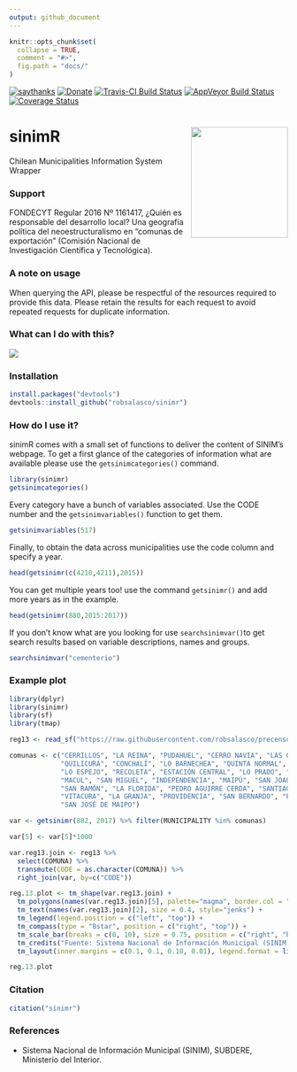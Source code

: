 ```yaml
---
output: github_document
---
```


```r
knitr::opts_chunk$set(
  collapse = TRUE,
  comment = "#>",
  fig.path = "docs/"
)
```

[![saythanks](https://img.shields.io/badge/say-thanks-ff69b4.svg)](https://saythanks.io/to/robsalasco)
[![Donate](https://img.shields.io/badge/donate-paypal-green.svg)](https://www.paypal.com/cgi-bin/webscr?cmd=_donations&business=WDDLRUVD344XL&currency_code=USD&source=url)
[![Travis-CI Build Status](https://travis-ci.org/robsalasco/sinimr.svg?branch=master)](https://travis-ci.org/robsalasco/sinimr)
[![AppVeyor Build Status](https://ci.appveyor.com/api/projects/status/github/robsalasco/sinimr?branch=master&svg=true)](https://ci.appveyor.com/project/robsalasco/sinimr)
[![Coverage Status](https://img.shields.io/codecov/c/github/robsalasco/sinimr/master.svg)](https://codecov.io/github/robsalasco/sinimr?branch=master)

# sinimR <img src="docs/sinimR_hexSticker.png" width = "175" height = "200" align="right" /> 

Chilean Municipalities Information System Wrapper

### Support

FONDECYT Regular 2016 Nº 1161417, ¿Quién es responsable del desarrollo local? Una geografía política del neoestructuralismo en "comunas de exportación" (Comisión Nacional de Investigación Científica y Tecnológica).

### A note on usage

When querying the API, please be respectful of the resources required to provide this data. Please retain the results for each request to avoid repeated requests for duplicate information.

### What can I do with this?

![](docs/plot2.png)

### Installation

```R
install.packages("devtools")
devtools::install_github("robsalasco/sinimr")
```

### How do I use it?

sinimR comes with a small set of functions to deliver the content of SINIM's webpage. To get a first glance of the categories of information what are available please use the ```getsinimcategories()``` command.

```r
library(sinimr)
getsinimcategories()
```

Every category have a bunch of variables associated. Use the CODE number and the ```getsinimvariables()``` function to get them.

```r
getsinimvariables(517)
```


Finally, to obtain the data across municipalities use the code column and specify a year.

```r
head(getsinimr(c(4210,4211),2015))
```

You can get multiple years too! use the command ```getsinimr()``` and add more years as in the example.

```r
head(getsinimr(880,2015:2017))
```

If you don't know what are you looking for use ```searchsinimvar()```to get search results based on variable descriptions, names and groups.

```r
searchsinimvar("cementerio")
```


### Example plot

```r
library(dplyr)
library(sinimr)
library(sf)
library(tmap)

reg13 <- read_sf("https://raw.githubusercontent.com/robsalasco/precenso_2016_geojson_chile/master/Extras/GRAN_SANTIAGO.geojson")

comunas <- c("CERRILLOS", "LA REINA", "PUDAHUEL", "CERRO NAVIA", "LAS CONDES",
             "QUILICURA", "CONCHALÍ", "LO BARNECHEA", "QUINTA NORMAL", "EL BOSQUE",
             "LO ESPEJO", "RECOLETA", "ESTACIÓN CENTRAL", "LO PRADO", "RENCA", "HUECHURABA",
             "MACUL", "SAN MIGUEL", "INDEPENDENCIA", "MAIPÚ", "SAN JOAQUÍN", "LA CISTERNA", "ÑUÑOA",
             "SAN RAMÓN", "LA FLORIDA", "PEDRO AGUIRRE CERDA", "SANTIAGO", "LA PINTANA", "PEÑALOLÉN",
             "VITACURA", "LA GRANJA", "PROVIDENCIA", "SAN BERNARDO", "PUENTE ALTO", "PADRE HURTADO", "PIRQUE",
             "SAN JOSÉ DE MAIPO")

var <- getsinimr(882, 2017) %>% filter(MUNICIPALITY %in% comunas)

var[5] <- var[5]*1000

var.reg13.join <- reg13 %>%
  select(COMUNA) %>% 
  transmute(CODE = as.character(COMUNA)) %>%
  right_join(var, by=c("CODE"))

reg.13.plot <- tm_shape(var.reg13.join) +
  tm_polygons(names(var.reg13.join)[5], palette="magma", border.col = "white") +
  tm_text(names(var.reg13.join)[2], size = 0.4, style="jenks") +
  tm_legend(legend.position = c("left", "top")) +
  tm_compass(type = "8star", position = c("right", "top")) +
  tm_scale_bar(breaks = c(0, 10), size = 0.75, position = c("right", "bottom"), width = 1) +
  tm_credits("Fuente: Sistema Nacional de Información Municipal (SINIM), SUBDERE, Ministerio del Interior.", position=c("left", "bottom"), size=0.55)+
  tm_layout(inner.margins = c(0.1, 0.1, 0.10, 0.01), legend.format = list(text.separator = "a", fun = function(x) paste0(formatC(x/1e9, digits = 0, format = "f"), " mm$")))

reg.13.plot

```

### Citation

```r
citation("sinimr")
```

### References

- Sistema Nacional de Información Municipal (SINIM), SUBDERE, Ministerio del Interior.

